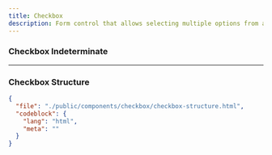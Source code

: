 ```yaml
---
title: Checkbox
description: Form control that allows selecting multiple options from a set.
---
```


<ComponentPreview src="/checkbox/checkbox" />

### Checkbox Indeterminate

<ComponentPreview src="/checkbox/checkbox-with-indeterminate" />

---

### Checkbox Structure

```json doc-gen:file
{
  "file": "./public/components/checkbox/checkbox-structure.html",
  "codeblock": {
    "lang": "html",
    "meta": ""
  }
}
```